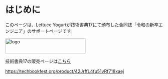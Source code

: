 
# はじめに

このページは、Lettuce Yogurtが技術書典17にて頒布した合同誌「令和の新卒エンジニア」のサポートページです。

<Image width="256" height="48" src={logo} alt="logo" />

技術書典17の販売ページは[こちら](https://techbookfest.org/product/42JrffL4fu51vRf718xaej)

https://techbookfest.org/product/42JrffL4fu51vRf718xaej
